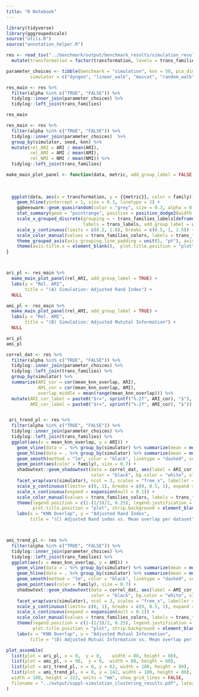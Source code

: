 ```yaml
---
title: "R Notebook"
---
```





```r
library(tidyverse)
library(gggroupedscale)
source("utils.R")
source("annotation_helper.R")
```



```r
res <- read_tsv("../benchmark/output/benchmark_results/simulation_results.tsv") %>% 
  mutate(transformation = factor(transformation, levels = trans_families$transformation))
```


```r
parameter_choices <- tibble(benchmark = "simulation", knn = 50, pca_dim = c(5, 10, 10, 200, 50),
         simulator = c("dyngen", "linear_walk", "muscat", "random_walk", "scDesign2"))
```


```r
res_main <- res %>%
  filter(alpha %in% c("TRUE", "FALSE")) %>%
  tidylog::inner_join(parameter_choices) %>%
  tidylog::left_join(trans_families)

res_main
```

```r
res_main <- res %>%
  filter(alpha %in% c("TRUE", "FALSE")) %>%
  tidylog::inner_join(parameter_choices)  %>%
  group_by(simulator, seed, knn) %>%
  mutate(rel_ARI = ARI / mean(ARI),
         rel_AMI = AMI / mean(AMI), 
         rel_NMI = NMI / mean(NMI)) %>%
  tidylog::left_join(trans_families)

make_main_plot_panel <- function(data, metric, add_group_label = FALSE){
  
  
  
  ggplot(data, aes(x = transformation, y = {{metric}}, color = family)) +
    geom_hline(yintercept = 1, size = 0.3, linetype = 2) +
    ggbeeswarm::geom_quasirandom(color = "grey", size = 0.3, alpha = 0.3) +
    stat_summary(geom = "pointrange", position = position_dodge2(width = 0.3), fun.data = mean_cl_boot, fatten = 1.8) +
    scale_x_grouped_discrete(grouping = ~ trans_families_labels[deframe(trans_families)[.x]], gap_size = 1.5, 
                             labels = trans_labels, add_group_label = add_group_label, guide = if(add_group_label) guide_grouped_axis(angle = 90) else guide_axis(angle = 90)) +
    scale_y_continuous(limits = c(0.2, 1.8), breaks = c(0.5, 1, 1.5)) +
    scale_color_manual(values = trans_families_colors, labels = trans_families_labels, guide = "none") +
    theme_grouped_axis(axis.grouping.line_padding = unit(5, "pt"), axis.grouping.line_height = unit(10, "pt")) +
    theme(axis.title.x = element_blank(),  plot.title.position = "plot")
}



ari_pl <- res_main %>%
  make_main_plot_panel(rel_ARI, add_group_label = TRUE) +
  labs(y = "Rel. ARI", 
       title = "(A) Simulation: Adjusted Rand Index") +
  NULL

ami_pl <- res_main %>%
  make_main_plot_panel(rel_AMI, add_group_label = TRUE) +
  labs(y = "Rel. AMI", 
       title = "(B) Simulation: Adjusted Mututal Information") +
  NULL

ari_pl
ami_pl
```


```r
correl_dat <- res %>%
  filter(alpha %in% c("TRUE", "FALSE")) %>%
  tidylog::inner_join(parameter_choices) %>%
  tidylog::left_join(trans_families) %>%
  group_by(simulator) %>%
  summarize(ARI_cor = cor(mean_knn_overlap, ARI),
            AMI_cor = cor(mean_knn_overlap, AMI),
            overlap_middle = mean(range(mean_knn_overlap))) %>%
  mutate(ARI_cor_label = paste0("$r=", sprintf("%.2f", ARI_cor), "$"),
         AMI_cor_label = paste0("$r=", sprintf("%.2f", AMI_cor), "$"))


 ari_trend_pl <- res %>%
  filter(alpha %in% c("TRUE", "FALSE")) %>%
  tidylog::inner_join(parameter_choices) %>%
  tidylog::left_join(trans_families) %>%
  ggplot(aes(x = mean_knn_overlap, y = ARI)) +
    geom_vline(data = . %>% group_by(simulator) %>% summarize(mean = mean(mean_knn_overlap)), aes(xintercept = mean), size = 0.3, linetype = 2) +
    geom_hline(data = . %>% group_by(simulator) %>% summarize(mean = mean(ARI)), aes(yintercept = mean), size = 0.3, linetype = 2) +
    geom_smooth(method = "lm", color = "black", linetype = "dashed", se = FALSE) +
    geom_point(aes(color = family), size = 0.7) +
    shadowtext::geom_shadowtext(data = correl_dat, aes(label = ARI_cor_label, x = overlap_middle), y = 0.1, hjust = 0.5, vjust = 0.5, 
                                color = "black", bg.color = "white", size = font_size_small / .pt) +
    facet_wrap(vars(simulator), ncol = 3, scales = "free_x", labeller = labeller(simulator = dataset_labels)) +
    scale_y_continuous(limits= c(0, 1), breaks = c(0, 0.5, 1), expand = expansion(0)) +
    scale_x_continuous(expand = expansion(mult = 0.1)) +
    scale_color_manual(values = trans_families_colors, labels = trans_families_labels, name = "") +
    theme(legend.position = c(1-(1/3)/2, 0.25), legend.justification = "center",
          plot.title.position = "plot", strip.background = element_blank()) +
    labs(x = "KNN Overlap", y = "Adjusted Rand Index",
         title = "(C) Adjusted Rand index vs. Mean overlap per dataset")



ami_trend_pl <- res %>%
  filter(alpha %in% c("TRUE", "FALSE")) %>%
  tidylog::inner_join(parameter_choices) %>%
  tidylog::left_join(trans_families) %>%
  ggplot(aes(x = mean_knn_overlap, y = AMI)) +
    geom_vline(data = . %>% group_by(simulator) %>% summarize(mean = mean(mean_knn_overlap)), aes(xintercept = mean), size = 0.3, linetype = 2) +
    geom_hline(data = . %>% group_by(simulator) %>% summarize(mean = mean(ARI)), aes(yintercept = mean), size = 0.3, linetype = 2) +
    geom_smooth(method = "lm", color = "black", linetype = "dashed", se = FALSE) +
    geom_point(aes(color = family), size = 0.7) +
    shadowtext::geom_shadowtext(data = correl_dat, aes(label = AMI_cor_label, x = overlap_middle), y = 0.1, hjust = 0.5, vjust = 0.5, 
                                color = "black", bg.color = "white", size = font_size_small / .pt) +
    facet_wrap(vars(simulator), ncol = 3, scales = "free_x", labeller = labeller(simulator = dataset_labels)) +
    scale_y_continuous(limits= c(0, 1), breaks = c(0, 0.5, 1), expand = expansion(0)) +
    scale_x_continuous(expand = expansion(mult = 0.1)) +
    scale_color_manual(values = trans_families_colors, labels = trans_families_labels, name = "") +
    theme(legend.position = c(1-(1/3)/2, 0.25), legend.justification = "center",
          plot.title.position = "plot", strip.background = element_blank()) +
    labs(x = "KNN Overlap", y = "Adjusted Mutual Information",
         title = "(D) Adjusted Mutual Information vs. Mean overlap per dataset")
```

```r
plot_assemble(
  list(plot = ari_pl, x = 0,  y = 0,    width = 88, height = 60),
  list(plot = ami_pl, x = 90,  y = 0,  width = 88, height = 60),
  list(plot = ari_trend_pl, x = 0, y = 62, width = 180, height = 80),
  list(plot = ami_trend_pl, x = 0, y = 142, width = 180, height = 80),
  width = 180, height = 222, units = "mm", show_grid_lines = FALSE,
  filename = "../output/suppl-simulation_clustering_results.pdf", latex_support = TRUE
)
```

